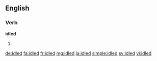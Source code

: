 ==English==

===Verb===
'''idled'''

# {{en-past of|idle}}

[[de:idled]]
[[fa:idled]]
[[fr:idled]]
[[mg:idled]]
[[ja:idled]]
[[simple:idled]]
[[sv:idled]]
[[vi:idled]]